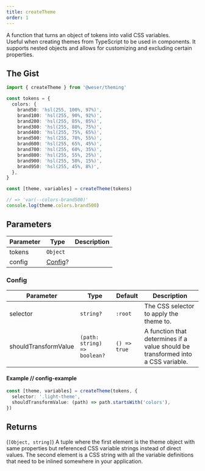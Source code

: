 ```yaml
---
title: createTheme
order: 1
---
```


A function that turns an object of tokens into valid CSS variables.<br/>
Useful when creating themes from TypeScript to be used in components. It supports nested objects and allows for customizing and excluding certain properties.

## The Gist

```ts
import { createTheme } from '@weser/theming'

const tokens = {
  colors: {
    brand50: 'hsl(255, 100%, 97%)',
    brand100: 'hsl(255, 90%, 92%)',
    brand200: 'hsl(255, 85%, 85%)',
    brand300: 'hsl(255, 80%, 75%)',
    brand400: 'hsl(255, 75%, 65%)',
    brand500: 'hsl(255, 70%, 55%)',
    brand600: 'hsl(255, 65%, 45%)',
    brand700: 'hsl(255, 60%, 35%)',
    brand800: 'hsl(255, 55%, 25%)',
    brand900: 'hsl(255, 50%, 15%)',
    brand950: 'hsl(255, 45%, 8%)',
  },
}

const [theme, variables] = createTheme(tokens)

// => 'var(--colors-brand500)'
console.log(theme.colors.brand500)
```

## Parameters

| Parameter | Type               | Description |
| --------- | ------------------ | ----------- |
| tokens    | `Object`           |             |
| config    | [Config](#config)? |             |

### Config

| Parameter            | Type                         | Default      | Description                                                                      |
| -------------------- | ---------------------------- | ------------ | -------------------------------------------------------------------------------- |
| selector             | `string?`                    | `:root`      | The CSS selector to apply the theme to.                                          |
| shouldTransformValue | `(path: string) => boolean?` | `() => true` | A function that determines if a value should be transformed into a CSS variable. |

#### Example // config-example

```ts
const [theme, variables] = createTheme(tokens, {
  selector: '.light-theme',
  shouldTransformValue: (path) => path.startsWith('colors'),
})
```

## Returns

(`[Object, string]`) A tuple where the first element is the theme object with same properties but referenced CSS variable strings instead of direct values. The second element is a CSS string with all the variable definitions that need to be inlined somewhere in your application.
